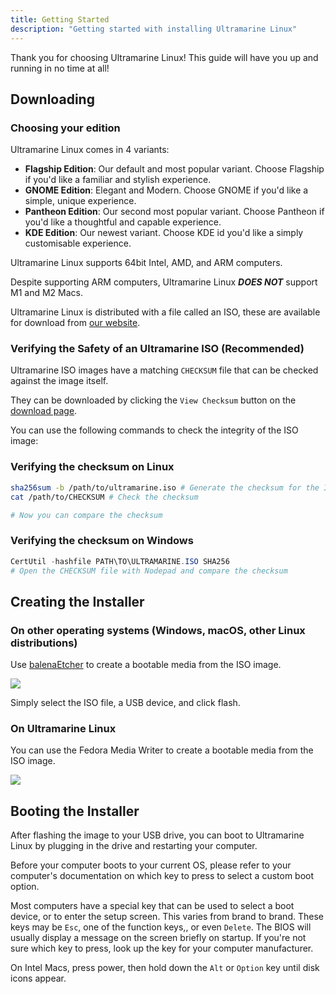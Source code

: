 ---
title: Getting Started
description: "Getting started with installing Ultramarine Linux"
---


Thank you for choosing Ultramarine Linux!
This guide will have you up and running in no time at all!

## Downloading

### Choosing your edition

Ultramarine Linux comes in 4 variants:

- **Flagship Edition**: Our default and most popular variant. Choose Flagship if you'd like a familiar and stylish experience.
- **GNOME Edition**: Elegant and Modern. Choose GNOME if you'd like a simple, unique experience.
- **Pantheon Edition**: Our second most popular variant. Choose Pantheon if you'd like a thoughtful and capable experience.
- **KDE Edition**: Our newest variant. Choose KDE id you'd like a simply customisable experience.

Ultramarine Linux supports 64bit Intel, AMD, and ARM computers.

<Alert type="warning">
  
Despite supporting ARM computers, Ultramarine Linux **_DOES NOT_** support M1 and M2 Macs.
  
 </Alert>

Ultramarine Linux is distributed with a file called an ISO, these are available for download from [our website](https://ultramarine-linux.org).

### Verifying the Safety of an Ultramarine ISO (Recommended)

Ultramarine ISO images have a matching `CHECKSUM` file that can be checked against the image itself.

They can be downloaded by clicking the `View Checksum` button on the [download page](https://ultramarine-linux.org/download/).

You can use the following commands to check the integrity of the ISO image:

### Verifying the checksum on Linux

```bash
sha256sum -b /path/to/ultramarine.iso # Generate the checksum for the ISO image
cat /path/to/CHECKSUM # Check the checksum

# Now you can compare the checksum
```

### Verifying the checksum on Windows

```powershell
CertUtil -hashfile PATH\TO\ULTRAMARINE.ISO SHA256
# Open the CHECKSUM file with Nodepad and compare the checksum
```

## Creating the Installer

### On other operating systems (Windows, macOS, other Linux distributions)

Use [balenaEtcher](https://www.balena.io/etcher/) to create a bootable media from the ISO image.

![](/assets/balenaetcher.png)

Simply select the ISO file, a USB device, and click flash.

### On Ultramarine Linux

You can use the Fedora Media Writer to create a bootable media from the ISO image.

![](/assets/fedoramediawriter.png)


## Booting the Installer

After flashing the image to your USB drive, you can boot to Ultramarine Linux by plugging in the drive and restarting your computer.

Before your computer boots to your current OS, please refer to your computer's documentation on which key to press to select a custom boot option.

<Alert type='info'>

Most computers have a special key that can be used to select a boot device, or to enter the setup screen. This varies from brand to brand. These keys may be `Esc`, one of the function keys,, or even `Delete`. The BIOS will usually display a message on the screen briefly on startup. If you're not sure which key to press, look up the key for your computer manufacturer.
</Alert>

<Alert type="info">

On Intel Macs, press power, then hold down the `Alt` or `Option` key until disk icons appear.

</Alert>
